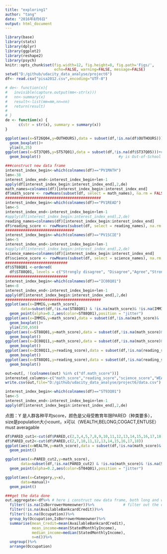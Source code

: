 ```yaml
---
title: "exploring1"
author: "tang"
date: "2016年8月6日"
output: html_document
---
```


```r
library(base)
library(stats)
library(dplyr)
library(ggplot2)
library(reshape2)
library(psych)
knitr::opts_chunk$set(fig.width=12, fig.height=8, fig.path='Figs/',
                      echo=FALSE, warning=FALSE, message=FALSE)
setwd("D:/github/udacity_data_analyse/project6")
df<- read.csv("pisa2012.csv",encoding="UTF-8")

```

```r

# de<- function(x){
#   invisible(capture.output(mm<-str(x)))
#   nn<-summary(x)
#   result<-list(mm=mm,nn=nn)
#   return(result)
# 
# }
de <- function(x) {
      c(str = str(x), summary = summary(x))
}
```

```r
ggplot(aes(x=ST26Q04,y=OUTHOURS),data = subset(df,!is.na(df$OUTHOURS)))+
  geom_boxplot()+
  ylim(0,25)
ggplot(aes(x=ST37Q05,y=ST57Q01),data = subset(df,!is.na(df$ST37Q05)))+#x is Math Self-Efficacy - Solving Equation 1
  geom_boxplot()                                   #y is Out-of-School Study Time - Homework
```

```r
###construct new data frame
interest_index_begin<-which(colnames(df)=="PV1MATH")
len<-38
interest_index_end<-interest_index_begin+len-1
apply(df[interest_index_begin:interest_index_end],2,de)
math_names=colnames(df)[interest_index_begin:interest_index_end]
df$math_score <- rowMeans(subset(df, select = math_names), na.rm = FALSE)
###########################################
interest_index_begin<-which(colnames(df)=="PV1READ")
len<-5
interest_index_end<-interest_index_begin+len-1
#apply(df[interest_index_begin:interest_index_end],2,de)
reading_names=colnames(df)[interest_index_begin:interest_index_end]
df$reading_score <- rowMeans(subset(df, select = reading_names), na.rm = FALSE)
###############################
interest_index_begin<-which(colnames(df)=="PV1SCIE")
len<-5
interest_index_end<-interest_index_begin+len-1
#apply(df[interest_index_begin:interest_index_end],2,de)
science_names=colnames(df)[interest_index_begin:interest_index_end]
df$science_score <- rowMeans(subset(df, select = science_names), na.rm = FALSE)
############################
df$ST88Q01 <-ordered(
  df$ST88Q01, levels = c("Strongly disagree", "Disagree","Agree","Strongly agree"))
############################
interest_index_begin<-which(colnames(df)=="IC08Q01")
len<-8
interest_index_end<-interest_index_begin+len-1
apply(df[interest_index_begin:interest_index_end],2,de)
###########################################
ggplot(aes(x=IMMIG,y=math_score),
       data=subset(df,!is.na(ST88Q01) & !is.na(math_score)& !is.na(IMMIG)))+
  geom_point(alpha=0.2,aes(color=ST88Q01),position = "jitter")
ggplot(aes(x=IMMIG,y=math_score),data = subset(df,!is.na(math_score)& !is.na(IMMIG)))+
  geom_boxplot()+
  ylim(250,650)
ggplot(aes(x=ST88Q01,y=math_score),data = subset(df,!is.na(math_score)& !is.na(ST88Q01)))+
  geom_boxplot()
ggplot(aes(x=IC08Q11,y=math_score),data = subset(df,!is.na(math_score)& !is.na(IC08Q11)))+
  geom_boxplot()
ggplot(aes(x=IC08Q11,y=reading_score),data = subset(df,!is.na(reading_score)& !is.na(IC08Q11)))+
  geom_boxplot()
ggplot(aes(x=ST88Q01,y=reading_score),data = subset(df,!is.na(reading_score)& !is.na(ST88Q01)))+
  geom_boxplot()

out=out[, !(colnames(out) %in% c("df.math_score"))]
interested_columns<-c("math_score","reading_score","science_score","WEALTH","PARED_cut1","HISCED","IMMIG","MISCED","FISCED","ST28Q01","ENTUSE","ESCS","HEDRES","HOMEPOS")
write.csv(out,file="D:/github/udacity_data_analyse/project6/data.csv")
```

```r
interest_index_begin<-which(colnames(df)=="ST93Q01")
len<-5
interest_index_end<-interest_index_begin+len-1
apply(df[interest_index_begin:interest_index_end],2,de)

```

点图：Y 是人群各种平均score，颜色是父母受教育年限PARED（种类要多），size是population大小count，x可以（WEALTH,BELONG,COGACT,ENTUSE）must averagable

```r
df$PARED_cut1<-cut(df$PARED,c(2,3,4,5,7,8,9,10,11,12,13,14,15,16,17,18))
df$PARED_cut2<-cut(df$PARED,c(2,7,10,11,12,13,14,15,16,17,18))
ggplot(aes(x=WEALTH,y=math_score),data = subset(df,!is.na(math_score)& !is.na(WEALTH)))+
  geom_point()

ggplot(aes(x=PARED_cut2,y=math_score),
       data=subset(df,!is.na(PARED_cut2) & !is.na(math_score)& !is.na(ST04Q01)))+
  geom_point(alpha=0.2,aes(color=ST04Q01),position = "jitter")

ggplot(aes(x=Category,y=x),
       data=manual)+
  geom_point()
```


```r
###get the data done
out.aggregate<-df%>% # here i construct new data frame, both long and wide, for later use
  filter(!is.na(IsBorrowerHomeowner))%>%             # filter out the observations with missed values
  filter(!is.na(AvailableBankcardCredit))%>%
  filter(!is.na(Occupation))%>%
  group_by(Occupation,IsBorrowerHomeowner)%>%
  summarise(mean_Credit=mean(AvailableBankcardCredit),
            mean_income=mean(StatedMonthlyIncome),
            median_income=median(StatedMonthlyIncome),
            n=n())%>%
  ungroup()%>%
  arrange(Occupation)

```

